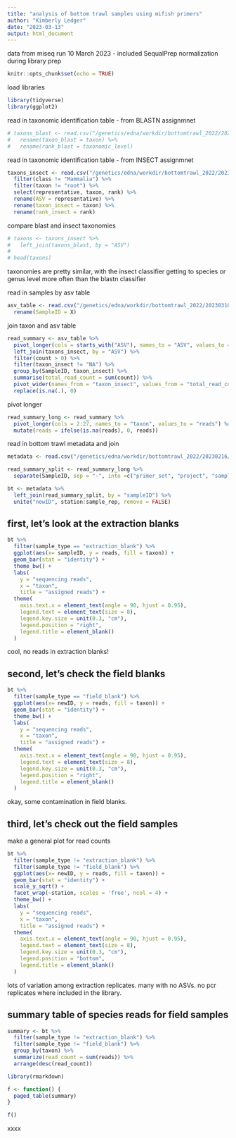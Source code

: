 ```yaml
---
title: "analysis of bottom trawl samples using mifish primers"
author: "Kimberly Ledger"
date: "2023-03-13"
output: html_document
---
```


data from miseq run 10 March 2023 - included SequalPrep normalization during library prep

```r
knitr::opts_chunk$set(echo = TRUE)
```

load libraries
```r
library(tidyverse)
library(ggplot2)
```

read in taxonomic identification table - from BLASTN assignmnet
```r
# taxons_blast <- read.csv("/genetics/edna/workdir/bottomtrawl_2022/20230310/trimmed/filtered/outputs/asv_taxonomy_blastn.csv", row.names = 1) %>%
#   rename(taxon_blast = taxon) %>%
#   rename(rank_blast = taxonomic_level)
```

read in taxonomic identification table - from INSECT assignmnet
```r
taxons_insect <- read.csv("/genetics/edna/workdir/bottomtrawl_2022/20230310/trimmed/filtered/outputs/asv_taxonomy_insect.csv", row.names = 1) %>%
  filter(class != "Mammalia") %>%
  filter(taxon != "root") %>%
  select(representative, taxon, rank) %>%
  rename(ASV = representative) %>%
  rename(taxon_insect = taxon) %>%
  rename(rank_insect = rank)
```

compare blast and insect taxonomies 
```r
# taxons <- taxons_insect %>%
#   left_join(taxons_blast, by = "ASV")
# 
# head(taxons)
```

taxonomies are pretty similar, with the insect classifier getting to species or genus level more often than the blastn classifier

read in samples by asv table
```r
asv_table <- read.csv("/genetics/edna/workdir/bottomtrawl_2022/20230310/trimmed/filtered/outputs/ASVtable.csv") %>%
  rename(SampleID = X)
```

join taxon and asv table
```r
read_summary <- asv_table %>%
  pivot_longer(cols = starts_with("ASV"), names_to = "ASV", values_to = "count") %>%
  left_join(taxons_insect, by = "ASV") %>%
  filter(count > 0) %>%
  filter(taxon_insect != "NA") %>%
  group_by(SampleID, taxon_insect) %>%
  summarise(total_read_count = sum(count)) %>%
  pivot_wider(names_from = "taxon_insect", values_from = "total_read_count") %>%
  replace(is.na(.), 0)
```

pivot longer
```r
read_summary_long <- read_summary %>%
  pivot_longer(cols = 2:27, names_to = "taxon", values_to = "reads") %>%
  mutate(reads = ifelse(is.na(reads), 0, reads))
```


read in bottom trawl metadata and join 
```r
metadata <- read.csv("/genetics/edna/workdir/bottomtrawl_2022/20230216/bottomtrawl_metadata_20230216.csv")

read_summary_split <- read_summary_long %>%
  separate(SampleID, sep = "-", into =c("primer_set", "project", "sampleID"))

bt <- metadata %>%
  left_join(read_summary_split, by = "sampleID") %>%
  unite("newID", station:sample_rep, remove = FALSE)
```


## first, let's look at the extraction blanks
```r
bt %>%
  filter(sample_type == "extraction_blank") %>%
  ggplot(aes(x= sampleID, y = reads, fill = taxon)) +
  geom_bar(stat = "identity") + 
  theme_bw() +
  labs(
    y = "sequencing reads",
    x = "taxon",
    title = "assigned reads") + 
  theme(
    axis.text.x = element_text(angle = 90, hjust = 0.95),
    legend.text = element_text(size = 8),
    legend.key.size = unit(0.3, "cm"),
    legend.position = "right",
    legend.title = element_blank()
  )
```

cool, no reads in extraction blanks! 

## second, let's check the field blanks 

```r
bt %>%
  filter(sample_type == "field_blank") %>%
  ggplot(aes(x= newID, y = reads, fill = taxon)) +
  geom_bar(stat = "identity") + 
  theme_bw() +
  labs(
    y = "sequencing reads",
    x = "taxon",
    title = "assigned reads") + 
  theme(
    axis.text.x = element_text(angle = 90, hjust = 0.95),
    legend.text = element_text(size = 8),
    legend.key.size = unit(0.3, "cm"),
    legend.position = "right",
    legend.title = element_blank()
  )
```

okay, some contamination in field blanks.

## third, let's check out the field samples 

make a general plot for read counts  
```r
bt %>%
  filter(sample_type != "extraction_blank") %>%
  filter(sample_type != "field_blank") %>%
  ggplot(aes(x= newID, y = reads, fill = taxon)) +
  geom_bar(stat = "identity") + 
  scale_y_sqrt() +
  facet_wrap(~station, scales = 'free', ncol = 4) + 
  theme_bw() +
  labs(
    y = "sequencing reads",
    x = "taxon",
    title = "assigned reads") + 
  theme(
    axis.text.x = element_text(angle = 90, hjust = 0.95),
    legend.text = element_text(size = 8),
    legend.key.size = unit(0.3, "cm"),
    legend.position = "bottom",
    legend.title = element_blank()
  )
```

lots of variation among extraction replicates. many with no ASVs. no pcr replicates where included in the library. 

## summary table of species reads for field samples 

```r
summary <- bt %>%
  filter(sample_type != "extraction_blank") %>%
  filter(sample_type != "field_blank") %>% 
  group_by(taxon) %>%
  summarize(read_count = sum(reads)) %>%
  arrange(desc(read_count))

library(rmarkdown)

f <- function() {
  paged_table(summary)
}

f()
```


xxxx


